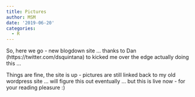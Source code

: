 ```yaml
---
title: Pictures
author: MSM
date: '2019-06-20'
categories:
  - R
---
```


So, here we go - new blogdown site ... thanks to Dan (https://twitter.com/dsquintana) to kicked me over the edge actually doing this ... 

Things are fine, the site is up - pictures are still linked back to my old wordpress site ... will figure this out eventually ... but this is live now - for your reading pleasure :)